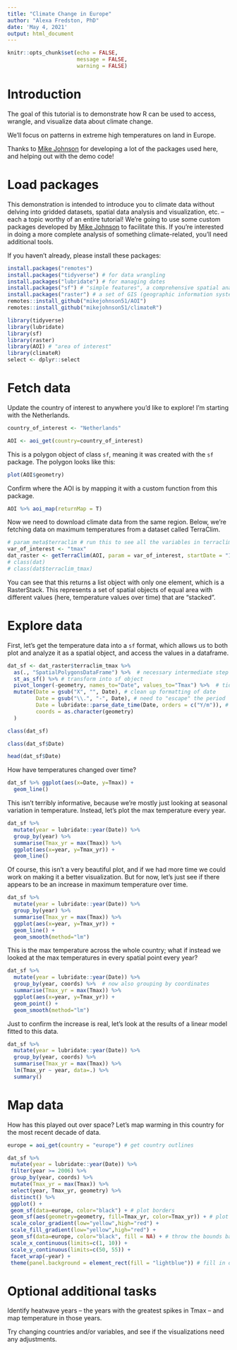 ```yaml
---
title: "Climate Change in Europe"
author: "Alexa Fredston, PhD"
date: 'May 4, 2021'
output: html_document
---
```


```r
knitr::opts_chunk$set(echo = FALSE,
                      message = FALSE, 
                      warning = FALSE)
```

# Introduction

The goal of this tutorial is to demonstrate how R can be used to access, wrangle, and visualize data about climate change. 

We'll focus on patterns in extreme high temperatures on land in Europe. 

Thanks to [Mike Johnson](https://github.com/mikejohnson51) for developing a lot of the packages used here, and helping out with the demo code! 

# Load packages

This demonstration is intended to introduce you to climate data without delving into gridded datasets, spatial data analysis and visualization, etc. -- each a topic worthy of an entire tutorial! We're going to use some custom packages developed by [Mike Johnson](https://mikejohnson51.github.io/) to facilitate this. If you're interested in doing a more complete analysis of something climate-related, you'll need additional tools. 

If you haven't already, please install these packages:

```r
install.packages("remotes")
install.packages("tidyverse") # for data wrangling 
install.packages("lubridate") # for managing dates
install.packages("sf") # "simple features", a comprehensive spatial analysis package for R
install.packages("raster") # a set of GIS (geographic information systems) resources for handling raster (gridded) spatial data 
remotes::install_github("mikejohnson51/AOI")
remotes::install_github("mikejohnson51/climateR")
```

```r
library(tidyverse)
library(lubridate)
library(sf)
library(raster)
library(AOI) # "area of interest" 
library(climateR)
select <- dplyr::select
```

# Fetch data

Update the country of interest to anywhere you'd like to explore! I'm starting with the Netherlands.

```r
country_of_interest <- "Netherlands"

AOI <- aoi_get(country=country_of_interest)
```

This is a polygon object of class `sf`, meaning it was created with the `sf` package. The polygon looks like this: 

```r
plot(AOI$geometry)
```

Confirm where the AOI is by mapping it with a custom function from this package.

```r
AOI %>% aoi_map(returnMap = T)
```

Now we need to download climate data from the same region. Below, we're fetching data on maximum temperatures from a dataset called TerraClim.

```r
# param_meta$terraclim # run this to see all the variables in terraclim, and feel free to replace tmax with a different one! 
var_of_interest <- "tmax"
dat_raster <- getTerraClim(AOI, param = var_of_interest, startDate = "1980-01-01", endDate = "2015-12-31") # will take a few seconds to run 
# class(dat)
# class(dat$terraclim_tmax)
```

You can see that this returns a list object with only one element, which is a RasterStack. This represents a set of spatial objects of equal area with different values (here, temperature values over time) that are "stacked".

# Explore data

First, let's get the temperature data into a `sf` format, which allows us to both plot and analyze it as a spatial object, and access the values in a dataframe. 

```r
dat_sf <- dat_raster$terraclim_tmax %>% 
  as(., "SpatialPolygonsDataFrame") %>%  # necessary intermediate step for translating a raster into a polygon 
  st_as_sf() %>% # transform into sf object
  pivot_longer(-geometry, names_to="Date", values_to="Tmax") %>%  # tidy the dataframe part of it 
  mutate(Date = gsub("X", "", Date), # clean up formatting of date 
         Date = gsub("\\.", "-", Date), # need to "escape" the period
         Date = lubridate::parse_date_time(Date, orders = c("Y/m")), # convert to date format -- takes some extra work because date format is unusual
         coords = as.character(geometry)
  ) 

class(dat_sf)

class(dat_sf$Date)

head(dat_sf$Date)
```

How have temperatures changed over time?

```r
dat_sf %>% ggplot(aes(x=Date, y=Tmax)) +
  geom_line()
```

This isn't terribly informative, because we're mostly just looking at seasonal variation in temperature. Instead, let's plot the max temperature every year. 

```r
dat_sf %>% 
  mutate(year = lubridate::year(Date)) %>% 
  group_by(year) %>% 
  summarise(Tmax_yr = max(Tmax)) %>% 
  ggplot(aes(x=year, y=Tmax_yr)) +
  geom_line()
```

Of course, this isn't a very beautiful plot, and if we had more time we could work on making it a better visualization. But for now, let's just see if there appears to be an increase in maximum temperature over time. 

```r
dat_sf %>% 
  mutate(year = lubridate::year(Date)) %>% 
  group_by(year) %>% 
  summarise(Tmax_yr = max(Tmax)) %>% 
  ggplot(aes(x=year, y=Tmax_yr)) +
  geom_line() +
  geom_smooth(method="lm")

```

This is the max temperature across the whole country; what if instead we looked at the max temperatures in every spatial point every year?

```r
dat_sf %>% 
  mutate(year = lubridate::year(Date)) %>% 
  group_by(year, coords) %>%  # now also grouping by coordinates
  summarise(Tmax_yr = max(Tmax)) %>% 
  ggplot(aes(x=year, y=Tmax_yr)) +
  geom_point() +
  geom_smooth(method="lm")

```

Just to confirm the increase is real, let's look at the results of a linear model fitted to this data.

```r
dat_sf %>% 
  mutate(year = lubridate::year(Date)) %>% 
  group_by(year, coords) %>% 
  summarise(Tmax_yr = max(Tmax)) %>% 
  lm(Tmax_yr ~ year, data=.) %>% 
  summary()
```

# Map data 

How has this played out over space? Let's map warming in this country for the most recent decade of data. 

```r
europe = aoi_get(country = "europe") # get country outlines 

dat_sf %>% 
 mutate(year = lubridate::year(Date)) %>% 
 filter(year >= 2006) %>% 
 group_by(year, coords) %>% 
 mutate(Tmax_yr = max(Tmax)) %>% 
 select(year, Tmax_yr, geometry) %>% 
 distinct() %>% 
 ggplot() +
 geom_sf(data=europe, color="black") + # plot borders 
 geom_sf(aes(geometry=geometry, fill=Tmax_yr, color=Tmax_yr)) + # plot temperature data 
 scale_color_gradient(low="yellow",high="red") + 
 scale_fill_gradient(low="yellow",high="red") + 
 geom_sf(data=europe, color="black", fill = NA) + # throw the bounds back on top
 scale_x_continuous(limits=c(1, 10)) +
 scale_y_continuous(limits=c(50, 55)) +
 facet_wrap(~year) +
 theme(panel.background = element_rect(fill = "lightblue")) # fill in ocean 
```

# Optional additional tasks 

Identify heatwave years -- the years with the greatest spikes in Tmax -- and map temperature in those years. 

Try changing countries and/or variables, and see if the visualizations need any adjustments. 

